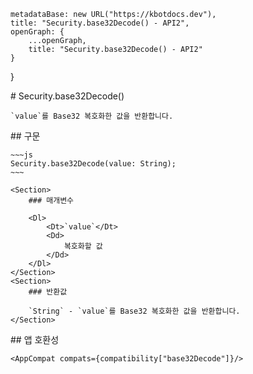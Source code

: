 
    metadataBase: new URL("https://kbotdocs.dev"),
    title: "Security.base32Decode() - API2",
    openGraph: {
        ...openGraph,
        title: "Security.base32Decode() - API2"
    }
}

<Section>
    # Security.base32Decode()

    `value`를 Base32 복호화한 값을 반환합니다.
</Section>
<Section>
    ## 구문

    ~~~js
    Security.base32Decode(value: String);
    ~~~

    <Section>
        ### 매개변수

        <Dl>
            <Dt>`value`</Dt>
            <Dd>
                복호화할 값
            </Dd>
        </Dl>
    </Section>
    <Section>
        ### 반환값

        `String` - `value`를 Base32 복호화한 값을 반환합니다.
    </Section>
</Section>
<Section>
    ## 앱 호환성

    <AppCompat compats={compatibility["base32Decode"]}/>
</Section>